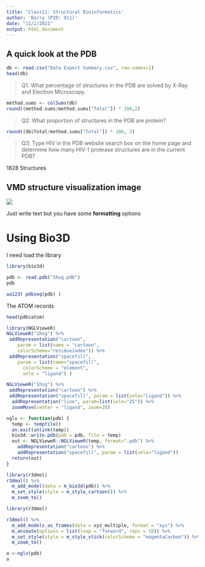 ```yaml
---
title: 'Class11: Structural Bioinformatics'
author: 'Barry (PID: 911)'
date: "11/2/2021"
output: html_document
---
```


## A quick look at the PDB

```r
db <- read.csv("Data Export Summary.csv", row.names=1)
head(db)
```

> Q1. What percentage of structures in the PDB are solved by X-Ray and Electron Microscopy.

```r
method.sums <- colSums(db)
round((method.sums/method.sums["Total"]) * 100,2)
```

> Q2: What proportion of structures in the PDB are protein?

```r
round((db$Total/method.sums["Total"]) * 100, 2)

```

> Q3: Type HIV in the PDB website search box on the home page and determine how many HIV-1 protease structures are in the current PDB?

1828 Structures

## VMD structure visualization image

![](vmdscene.png)

Just write text but you have some **formatting** options

# Using Bio3D

I need load the library

```r
library(bio3d)

pdb <- read.pdb("1hsg.pdb")
pdb
```

```r
aa123( pdbseq(pdb) )
```

The ATOM records

```r
head(pdb$atom)
```

```r
library(NGLVieweR)
NGLVieweR("1hsg") %>%
 addRepresentation("cartoon", 
    param = list(name = "cartoon",
    colorScheme="residueindex")) %>%
 addRepresentation("spacefill",
    param = list(name="spacefill",
      colorScheme = "element",
      sele = "ligand") )
```

```r
NGLVieweR("1hsg") %>%
 addRepresentation("cartoon") %>%
 addRepresentation("spacefill", param = list(sele="ligand")) %>%
  addRepresentation("line", param=list(sele="25")) %>%
  zoomMove(center = "ligand", zoom=20)
```

```r
nglv <- function(pdb) {
  temp <- tempfile()
  on.exit(unlink(temp))
  bio3d::write.pdb(pdb = pdb, file = temp)
  out <- NGLVieweR::NGLVieweR(temp, format=".pdb") %>%
    addRepresentation("cartoon") %>%
    addRepresentation("spacefill", param = list(sele="ligand"))
  return(out)
}
```
```r
library(r3dmol)
r3dmol() %>%
  m_add_model(data = m_bio3d(pdb)) %>%
  m_set_style(style = m_style_cartoon()) %>%
  m_zoom_to()
```


```r
library(r3dmol)

r3dmol() %>%
  m_add_models_as_frames(data = xyz_multiple, format = "xyz") %>%
  m_animate(options = list(loop = "forward", reps = 10)) %>%
  m_set_style(style = m_style_stick(colorScheme = "magentaCarbon")) %>%
  m_zoom_to()
```


```r
o <-nglv(pdb)
o
```



